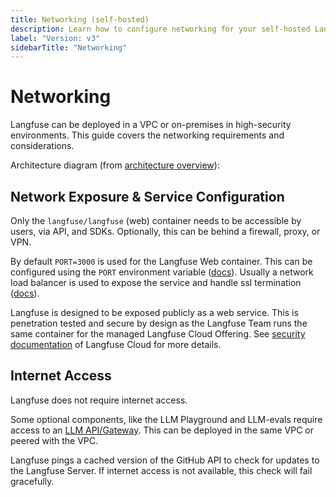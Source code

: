 ```yaml
---
title: Networking (self-hosted)
description: Learn how to configure networking for your self-hosted Langfuse deployment. Langfuse can be run without internet access.
label: "Version: v3"
sidebarTitle: "Networking"
---
```


# Networking

Langfuse can be deployed in a VPC or on-premises in high-security environments. This guide covers the networking requirements and considerations.

Architecture diagram (from [architecture overview](/self-hosting#architecture)):


<ArchitectureDiagram />

## Network Exposure & Service Configuration

Only the `langfuse/langfuse` (web) container needs to be accessible by users, via API, and SDKs.
Optionally, this can be behind a firewall, proxy, or VPN.

By default `PORT=3000` is used for the Langfuse Web container. This can be configured using the `PORT` environment variable ([docs](/self-hosting/configuration)). Usually a network load balancer is used to expose the service and handle ssl termination ([docs](/self-hosting/encryption)).

Langfuse is designed to be exposed publicly as a web service.
This is penetration tested and secure by design as the Langfuse Team runs the same container for the managed Langfuse Cloud Offering.
See [security documentation](/security) of Langfuse Cloud for more details.

## Internet Access

Langfuse does not require internet access.

Some optional components, like the LLM Playground and LLM-evals require access to an [LLM API/Gateway](/self-hosting/infrastructure/llm-api).
This can be deployed in the same VPC or peered with the VPC.

Langfuse pings a cached version of the GitHub API to check for updates to the Langfuse Server. If internet access is not available, this check will fail gracefully.
